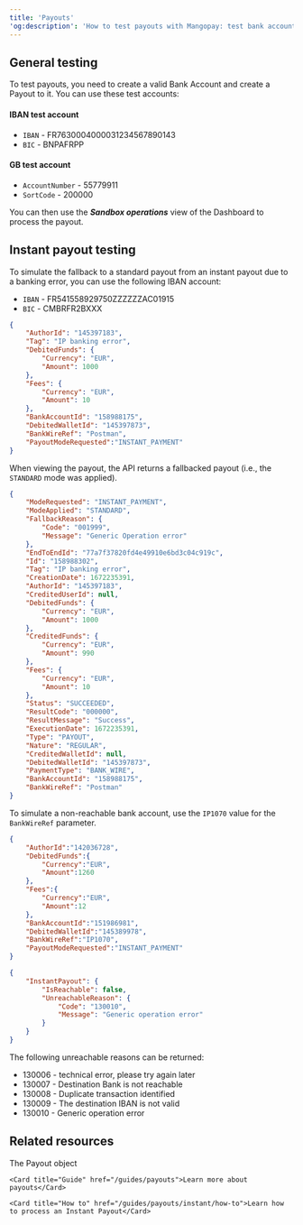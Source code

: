 ---
title: 'Payouts'  
'og:description': 'How to test payouts with Mangopay: test bank accounts for IBAN and GB, as well as instant payouts and error cases.'  
---  

## General testing  

To test payouts, you need to create a valid Bank Account and create a Payout to it. You can use these test accounts:   

#### IBAN test account  
- `IBAN` - FR7630004000031234567890143
- `BIC` - BNPAFRPP

#### GB test account  
- `AccountNumber` - 55779911
- `SortCode` - 200000

You can then use the _**Sandbox operations**_ view of the Dashboard to process the payout.  

## Instant payout testing  

To simulate the fallback to a standard payout from an instant payout due to a banking error, you can use the following IBAN account:  
- `IBAN` - FR541558929750ZZZZZZAC01915 
- `BIC` - CMBRFR2BXXX

```json Request example
{
    "AuthorId": "145397183",
    "Tag": "IP banking error",
    "DebitedFunds": {
        "Currency": "EUR",
        "Amount": 1000
    },
    "Fees": {
        "Currency": "EUR",
        "Amount": 10
    },
    "BankAccountId": "158988175",
    "DebitedWalletId": "145397873",
    "BankWireRef": "Postman",
    "PayoutModeRequested":"INSTANT_PAYMENT"
}
```  

When viewing the payout, the API returns a fallbacked payout (i.e., the `STANDARD` mode was applied).

```json Response example
{
    "ModeRequested": "INSTANT_PAYMENT",
    "ModeApplied": "STANDARD",
    "FallbackReason": {
        "Code": "001999",
        "Message": "Generic Operation error"
    },
    "EndToEndId": "77a7f37820fd4e49910e6bd3c04c919c",
    "Id": "158988302",
    "Tag": "IP banking error",
    "CreationDate": 1672235391,
    "AuthorId": "145397183",
    "CreditedUserId": null,
    "DebitedFunds": {
        "Currency": "EUR",
        "Amount": 1000
    },
    "CreditedFunds": {
        "Currency": "EUR",
        "Amount": 990
    },
    "Fees": {
        "Currency": "EUR",
        "Amount": 10
    },
    "Status": "SUCCEEDED",
    "ResultCode": "000000",
    "ResultMessage": "Success",
    "ExecutionDate": 1672235391,
    "Type": "PAYOUT",
    "Nature": "REGULAR",
    "CreditedWalletId": null,
    "DebitedWalletId": "145397873",
    "PaymentType": "BANK_WIRE",
    "BankAccountId": "158988175",
    "BankWireRef": "Postman"
}
```  

To simulate a non-reachable bank account, use the `IP1070` value for the `BankWireRef` parameter.

```json Request example
{
    "AuthorId":"142036728",
    "DebitedFunds":{
        "Currency":"EUR",
        "Amount":1260
    },
    "Fees":{
        "Currency":"EUR",
        "Amount":12
    },
    "BankAccountId":"151986981",
    "DebitedWalletId":"145389978",
    "BankWireRef":"IP1070",
    "PayoutModeRequested":"INSTANT_PAYMENT"
}
```  

```json Response
{
    "InstantPayout": {
        "IsReachable": false,
        "UnreachableReason": {
            "Code": "130010",
            "Message": "Generic operation error"
        }
    }
}
```  

The following unreachable reasons can be returned:  
- 130006 - technical error, please try again later  
- 130007 - Destination Bank is not reachable  
- 130008 - Duplicate transaction identified  
- 130009 - The destination IBAN is not valid  
- 130010 - Generic operation error  

## Related resources  

<CardGroup col={2}> 
    <Card title="Endpoints" href="/api-reference/payouts/payout-object">The Payout object</Card>  

    <Card title="Guide" href="/guides/payouts">Learn more about payouts</Card>

    <Card title="How to" href="/guides/payouts/instant/how-to">Learn how to process an Instant Payout</Card>  
</CardGroup>